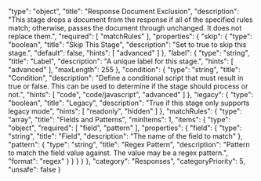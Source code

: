   "type": "object",
  "title": "Response Document Exclusion",
  "description": "This stage drops a document from the response if all of the specified rules match; otherwise, passes the document through unchanged.  It does not replace them.",
  "required": [
    "matchRules"
  ],
  "properties": {
    "skip": {
      "type": "boolean",
      "title": "Skip This Stage",
      "description": "Set to true to skip this stage.",
      "default": false,
      "hints": [
        "advanced"
      ]
    },
    "label": {
      "type": "string",
      "title": "Label",
      "description": "A unique label for this stage.",
      "hints": [
        "advanced"
      ],
      "maxLength": 255
    },
    "condition": {
      "type": "string",
      "title": "Condition",
      "description": "Define a conditional script that must result in true or false. This can be used to determine if the stage should process or not.",
      "hints": [
        "code",
        "code/javascript",
        "advanced"
      ]
    },
    "legacy": {
      "type": "boolean",
      "title": "Legacy",
      "description": "True if this stage only supports legacy mode",
      "hints": [
        "readonly",
        "hidden"
      ]
    },
    "matchRules": {
      "type": "array",
      "title": "Fields and Patterns",
      "minItems": 1,
      "items": {
        "type": "object",
        "required": [
          "field",
          "pattern"
        ],
        "properties": {
          "field": {
            "type": "string",
            "title": "Field",
            "description": "The name of the field to match"
          },
          "pattern": {
            "type": "string",
            "title": "Regex Pattern",
            "description": "Pattern to match the field value against. The value may be a regex pattern.",
            "format": "regex"
          }
        }
      }
    }
  },
  "category": "Responses",
  "categoryPriority": 5,
  "unsafe": false
}
